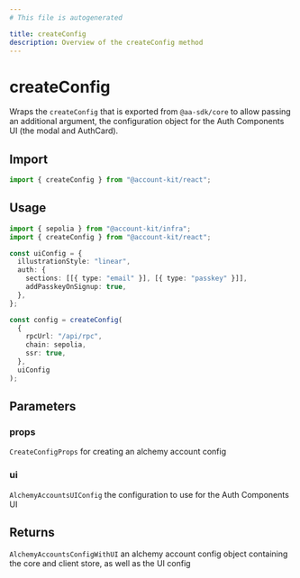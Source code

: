 ```yaml
---
# This file is autogenerated

title: createConfig
description: Overview of the createConfig method
---
```


# createConfig

Wraps the `createConfig` that is exported from `@aa-sdk/core` to allow passing
an additional argument, the configuration object for the Auth Components UI
(the modal and AuthCard).

## Import

```ts
import { createConfig } from "@account-kit/react";
```

## Usage

```ts
import { sepolia } from "@account-kit/infra";
import { createConfig } from "@account-kit/react";

const uiConfig = {
  illustrationStyle: "linear",
  auth: {
    sections: [[{ type: "email" }], [{ type: "passkey" }]],
    addPasskeyOnSignup: true,
  },
};

const config = createConfig(
  {
    rpcUrl: "/api/rpc",
    chain: sepolia,
    ssr: true,
  },
  uiConfig
);
```

## Parameters

### props

`CreateConfigProps`
for creating an alchemy account config

### ui

`AlchemyAccountsUIConfig`
the configuration to use for the Auth Components UI

## Returns

`AlchemyAccountsConfigWithUI`
an alchemy account config object containing the core and client store, as well as the UI config
